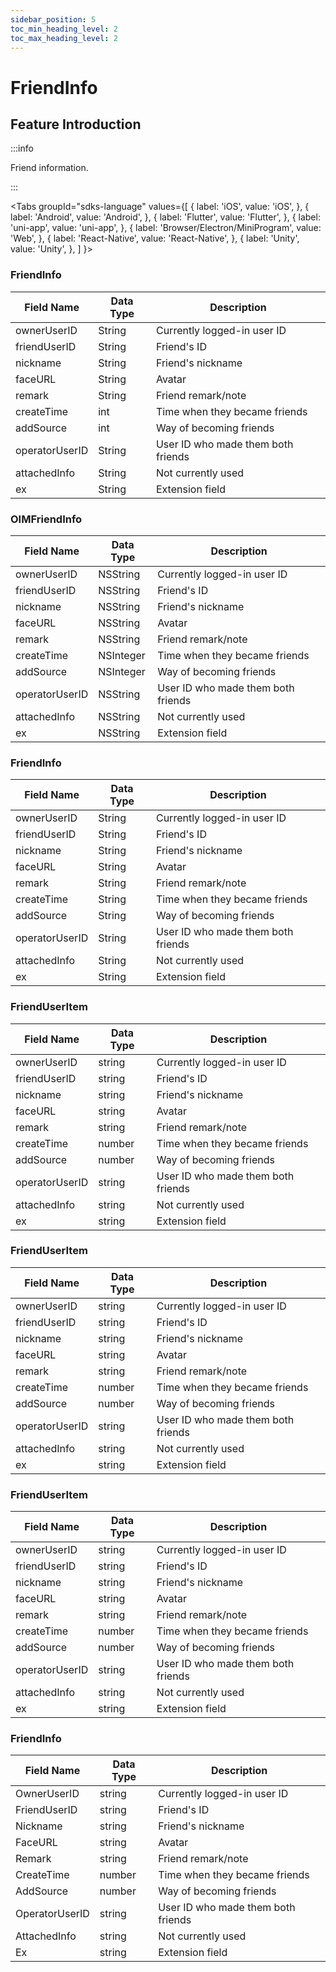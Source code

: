 ```yaml
---
sidebar_position: 5
toc_min_heading_level: 2
toc_max_heading_level: 2
---
```


# FriendInfo

## Feature Introduction

:::info

Friend information.

:::

<Tabs
groupId="sdks-language"
values={[
{ label: 'iOS', value: 'iOS', },
{ label: 'Android', value: 'Android', },
{ label: 'Flutter', value: 'Flutter', },
{ label: 'uni-app', value: 'uni-app', },
{ label: 'Browser/Electron/MiniProgram', value: 'Web', },
{ label: 'React-Native', value: 'React-Native', },
{ label: 'Unity', value: 'Unity', },
]
}>

<TabItem value="Flutter">

### FriendInfo

| Field Name     | Data Type | Description                        |
| -------------- | --------- | ---------------------------------- |
| ownerUserID    | String    | Currently logged-in user ID        |
| friendUserID   | String    | Friend's ID                        |
| nickname       | String    | Friend's nickname                  |
| faceURL        | String    | Avatar                             |
| remark         | String    | Friend remark/note                 |
| createTime     | int       | Time when they became friends      |
| addSource      | int       | Way of becoming friends            |
| operatorUserID | String    | User ID who made them both friends |
| attachedInfo   | String    | Not currently used                 |
| ex             | String    | Extension field                    |

</TabItem>

<TabItem value="iOS">

### OIMFriendInfo

| Field Name     | Data Type | Description                        |
| -------------- | --------- | ---------------------------------- |
| ownerUserID    | NSString  | Currently logged-in user ID        |
| friendUserID   | NSString  | Friend's ID                        |
| nickname       | NSString  | Friend's nickname                  |
| faceURL        | NSString  | Avatar                             |
| remark         | NSString  | Friend remark/note                 |
| createTime     | NSInteger | Time when they became friends      |
| addSource      | NSInteger | Way of becoming friends            |
| operatorUserID | NSString  | User ID who made them both friends |
| attachedInfo   | NSString  | Not currently used                 |
| ex             | NSString  | Extension field                    |

</TabItem>

<TabItem value="Android">

### FriendInfo

| Field Name     | Data Type | Description                        |
| -------------- | --------- | ---------------------------------- |
| ownerUserID    | String    | Currently logged-in user ID        |
| friendUserID   | String    | Friend's ID                        |
| nickname       | String    | Friend's nickname                  |
| faceURL        | String    | Avatar                             |
| remark         | String    | Friend remark/note                 |
| createTime     | String    | Time when they became friends      |
| addSource      | String    | Way of becoming friends            |
| operatorUserID | String    | User ID who made them both friends |
| attachedInfo   | String    | Not currently used                 |
| ex             | String    | Extension field                    |

</TabItem>

<TabItem value="Web">

### FriendUserItem

| Field Name     | Data Type | Description                        |
| -------------- | --------- | ---------------------------------- |
| ownerUserID    | string    | Currently logged-in user ID        |
| friendUserID   | string    | Friend's ID                        |
| nickname       | string    | Friend's nickname                  |
| faceURL        | string    | Avatar                             |
| remark         | string    | Friend remark/note                 |
| createTime     | number    | Time when they became friends      |
| addSource      | number    | Way of becoming friends            |
| operatorUserID | string    | User ID who made them both friends |
| attachedInfo   | string    | Not currently used                 |
| ex             | string    | Extension field                    |

</TabItem>

<TabItem value="uni-app">

### FriendUserItem

| Field Name     | Data Type | Description                        |
| -------------- | --------- | ---------------------------------- |
| ownerUserID    | string    | Currently logged-in user ID        |
| friendUserID   | string    | Friend's ID                        |
| nickname       | string    | Friend's nickname                  |
| faceURL        | string    | Avatar                             |
| remark         | string    | Friend remark/note                 |
| createTime     | number    | Time when they became friends      |
| addSource      | number    | Way of becoming friends            |
| operatorUserID | string    | User ID who made them both friends |
| attachedInfo   | string    | Not currently used                 |
| ex             | string    | Extension field                    |

</TabItem>

<TabItem value="React-Native">

### FriendUserItem

| Field Name     | Data Type | Description                        |
| -------------- | --------- | ---------------------------------- |
| ownerUserID    | string    | Currently logged-in user ID        |
| friendUserID   | string    | Friend's ID                        |
| nickname       | string    | Friend's nickname                  |
| faceURL        | string    | Avatar                             |
| remark         | string    | Friend remark/note                 |
| createTime     | number    | Time when they became friends      |
| addSource      | number    | Way of becoming friends            |
| operatorUserID | string    | User ID who made them both friends |
| attachedInfo   | string    | Not currently used                 |
| ex             | string    | Extension field                    |

</TabItem>

<TabItem value="Unity">

### FriendInfo

| Field Name     | Data Type | Description                        |
| -------------- | --------- | ---------------------------------- |
| OwnerUserID    | string    | Currently logged-in user ID        |
| FriendUserID   | string    | Friend's ID                        |
| Nickname       | string    | Friend's nickname                  |
| FaceURL        | string    | Avatar                             |
| Remark         | string    | Friend remark/note                 |
| CreateTime     | number    | Time when they became friends      |
| AddSource      | number    | Way of becoming friends            |
| OperatorUserID | string    | User ID who made them both friends |
| AttachedInfo   | string    | Not currently used                 |
| Ex             | string    | Extension field                    |

</TabItem>

</Tabs>